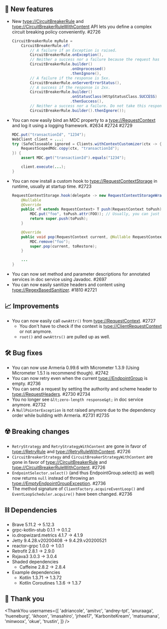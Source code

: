 ## 🌟 New features

- New <type://CircuitBreakerRule> and <type://CircuitBreakerRuleWithContent> API lets you define a complex
  circuit breaking policy conveniently. #2726
  ```java
  CircuitBreakerRule myRule =
      CircuitBreakerRule.of(
          // A failure if an Exception is raised.
          CircuitBreakerRule.onException(),
          // Neither a success nor a failure because the request has not been handled by the server.
          CircuitBreakerRule.builder()
                            .onUnprocessed()
                            .thenIgnore(),
          // A failure if the response is 5xx.
          CircuitBreakerRule.onServerErrorStatus(),
          // A success if the response is 2xx.
          CircuitBreakerRule.builder()
                            .onStatusClass(HttpStatusClass.SUCCESS)
                            .thenSuccess(),
          // Neither a success nor a failure. Do not take this response into account.
          CircuitBreakerRule.builder().thenIgnore());
  ```
- You can now easily bind an MDC property to a <type://RequestContext> and log it using a logging framework.
  #2634 #2724 #2729
  ```java
  MDC.put("transactionId", "1234");
  WebClient client = ...;
  try (SafeCloseable ignored = Clients.withContextCustomizer(ctx -> {
      RequestScopedMdc.copy(ctx, "transactionId");
  }) {
      assert MDC.get("transactionId").equals("1234");

      client.execute(...);
  }
  ```
- You can now install a custom hook to <type://RequestContextStorage> in runtime, usually at startup time. #2723
  ```java
  RequestContextStorage.hook(delegate -> new RequestContextStorageWrapper(delegate) {
      @Nullable
      @Override
      public <T extends RequestContext> T push(RequestContext toPush) {
          MDC.put("foo", toPush.attr(FOO)); // Usually, you can just use RequestScopedMdc for this purpose.
          return super.push(toPush);
      }

      @Override
      public void pop(RequestContext current, @Nullable RequestContext toRestore) {
          MDC.remove("foo");
          super.pop(current, toRestore);
      }

      ...
  }
  ```
- You can now set method and parameter descriptions for annotated services in doc service using Javadoc. #2697
- You can now easily sanitize headers and content using <type://RegexBasedSanitizer>. #1810 #2721

## 📈 Improvements

- You can now easily call `ownAttr()` from <type://RequestContext>. #2727
  - You don't have to check if the context is <type://ClientRequestContext> or not anymore.
  - `root()` and `ownAttrs()` are pulled up as well.

## 🛠️ Bug fixes

- You can now use Armeria 0.99.6 with Micrometer 1.3.9 (Using Micrometer 1.5.1 is recommend though). #2742
- You can now retry even when the current <type://EndpointGroup> is empty. #2736
- You can send a request by setting the authority and scheme header to <type://RequestHeaders>. #2730 #2734
- You no longer see `&lt;zero-length response&gt;` in doc service anymore. #2732
- A `NullPointerException` is not raised anymore due to the dependency order while building with Armeria.
  #2731 #2735

## ☢️ Breaking changes

- `RetryStrategy` and `RetryStrategyWithContent` are gone in favor of
  <type://RetryRule> and <type://RetryRuleWithContent>. #2726
- `CircuitBreakerStrategy` and `CircuitBreakerStrategyWithContent` are gone in favor of
  <type://CircuitBreakerRule> and <type://CircuitBreakerRuleWithContent>. #2726
- `EndpointSelector.select()` (and thus EndpointGroup.select() as well) now returns `null`
  instead of throwing an <type://EmptyEndpointGroupException>. #2736
- The method signature of `ClientFactory.acquireEventLoop()` and `EventLoopScheduler.acquire()`
  have been changed. #2736

## ⛓ Dependencies

- Brave 5.11.2 -> 5.12.3
- grpc-kotlin-stub 0.1.1 -> 0.1.2
- io.dropwizard.metrics 4.1.7 -> 4.1.9
- Jetty 9.4.28.v20200408 -> 9.4.29.v20200521
- reactor-grpc 1.0.0 -> 1.0.1
- Retrofit 2.8.1 -> 2.9.0
- Rxjava3 3.0.3 -> 3.0.4
- Shaded dependencies
  - Caffeine 2.8.2 → 2.8.4
- Example dependencies
  - Kotlin 1.3.71 → 1.3.72
  - Kotlin Coroutines 1.3.6 → 1.3.7

## 🙇 Thank you

<ThankYou
  usernames={[
    'adriancole',
    'amitvc',
    'andrey-tpt',
    'anuraaga',
    'hueneburg',
    'ikhoon',
    'imasahiro',
    'jrhee17',
    'KarboniteKream',
    'matsumana',
    'minwoox',
    'okue',
    'trustin',
  ]}
/>
